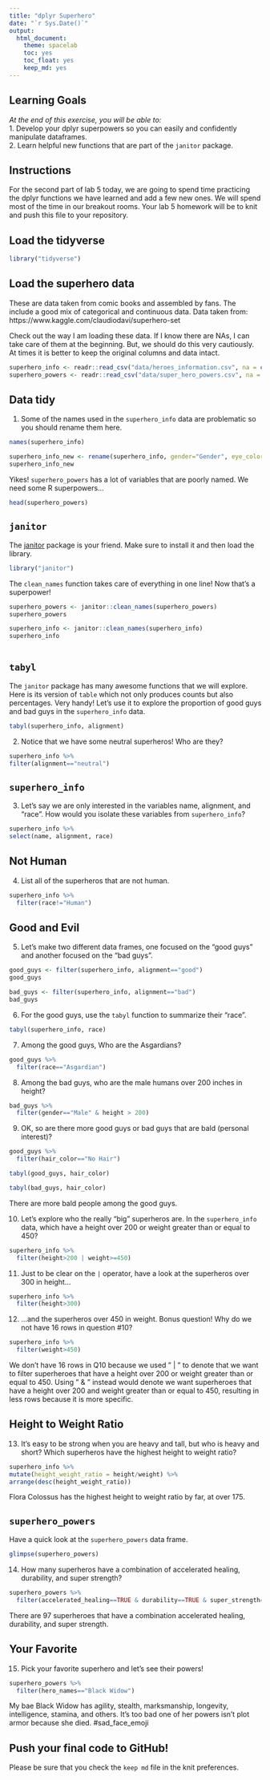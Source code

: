 ```yaml
---
title: "dplyr Superhero"
date: "`r Sys.Date()`"
output:
  html_document: 
    theme: spacelab
    toc: yes
    toc_float: yes
    keep_md: yes
---
```


## Learning Goals  
*At the end of this exercise, you will be able to:*    
1. Develop your dplyr superpowers so you can easily and confidently manipulate dataframes.  
2. Learn helpful new functions that are part of the `janitor` package.  

## Instructions
For the second part of lab 5 today, we are going to spend time practicing the dplyr functions we have learned and add a few new ones. We will spend most of the time in our breakout rooms. Your lab 5 homework will be to knit and push this file to your repository.  

## Load the tidyverse
```r
library("tidyverse")
```

## Load the superhero data
These are data taken from comic books and assembled by fans. The include a good mix of categorical and continuous data.  Data taken from: https://www.kaggle.com/claudiodavi/superhero-set  

Check out the way I am loading these data. If I know there are NAs, I can take care of them at the beginning. But, we should do this very cautiously. At times it is better to keep the original columns and data intact.  
```r
superhero_info <- readr::read_csv("data/heroes_information.csv", na = c("", "-99", "-"))        #replace space, -99, or -, with NA
superhero_powers <- readr::read_csv("data/super_hero_powers.csv", na = c("", "-99", "-"))
```

## Data tidy
1. Some of the names used in the `superhero_info` data are problematic so you should rename them here.  
```r
names(superhero_info)
```
```r
superhero_info_new <- rename(superhero_info, gender="Gender", eye_color="Eye color", race= "Race", hair_color="Hair color", height="Height", publisher="Publisher", skin_color="Skin color", alignment="Alignment", weight="Weight")
superhero_info_new
```

Yikes! `superhero_powers` has a lot of variables that are poorly named. We need some R superpowers...
```r
head(superhero_powers)
```

## `janitor`
The [janitor](https://garthtarr.github.io/meatR/janitor.html) package is your friend. Make sure to install it and then load the library.  
```r
library("janitor")
```

The `clean_names` function takes care of everything in one line! Now that's a superpower!
```r
superhero_powers <- janitor::clean_names(superhero_powers)
superhero_powers
```
```r
superhero_info <- janitor::clean_names(superhero_info)
superhero_info
                            
```

## `tabyl`
The `janitor` package has many awesome functions that we will explore. Here is its version of `table` which not only produces counts but also percentages. Very handy! Let's use it to explore the proportion of good guys and bad guys in the `superhero_info` data.  

```r
tabyl(superhero_info, alignment)
```

2. Notice that we have some neutral superheros! Who are they?
```r
superhero_info %>% 
filter(alignment=="neutral")
```

## `superhero_info`
3. Let's say we are only interested in the variables name, alignment, and "race". How would you isolate these variables from `superhero_info`?
```r
superhero_info %>% 
select(name, alignment, race)
```

## Not Human
4. List all of the superheros that are not human.
```r
superhero_info %>% 
  filter(race!="Human")
```

## Good and Evil
5. Let's make two different data frames, one focused on the "good guys" and another focused on the "bad guys".
```r
good_guys <- filter(superhero_info, alignment=="good")
good_guys
```

```r
bad_guys <- filter(superhero_info, alignment=="bad")
bad_guys
```

6. For the good guys, use the `tabyl` function to summarize their "race".
```r
tabyl(superhero_info, race)
```

7. Among the good guys, Who are the Asgardians?
```r
good_guys %>% 
  filter(race=="Asgardian")

```

8. Among the bad guys, who are the male humans over 200 inches in height?
```r
bad_guys %>% 
  filter(gender=="Male" & height > 200)

```

9. OK, so are there more good guys or bad guys that are bald (personal interest)?
```r
good_guys %>% 
  filter(hair_color=="No Hair") 
```
```r
tabyl(good_guys, hair_color)
```
```r
tabyl(bad_guys, hair_color)
```
There are more bald people among the good guys.

10. Let's explore who the really "big" superheros are. In the `superhero_info` data, which have a height over 200 or weight greater than or equal to 450?
```r
superhero_info %>% 
  filter(height>200 | weight>=450)
```

11. Just to be clear on the `|` operator,  have a look at the superheros over 300 in height...
```r
superhero_info %>% 
  filter(height>300)
```

12. ...and the superheros over 450 in weight. Bonus question! Why do we not have 16 rows in question #10?
```r
superhero_info %>% 
  filter(weight>450)
```
We don't have 16 rows in Q10 because we used " | " to denote that we want to filter superheroes that have a height over 200 or weight greater than or equal to 450. Using " & " instead would denote we want superheroes that have a height over 200 and weight greater than or equal to 450, resulting in less rows because it is more specific.


## Height to Weight Ratio
13. It's easy to be strong when you are heavy and tall, but who is heavy and short? Which superheros have the highest height to weight ratio?
```r
superhero_info %>% 
mutate(height_weight_ratio = height/weight) %>% 
arrange(desc(height_weight_ratio))

```
Flora Colossus has the highest height to weight ratio by far, at over 175.

## `superhero_powers`
Have a quick look at the `superhero_powers` data frame.  
```r
glimpse(superhero_powers)
```

14. How many superheros have a combination of accelerated healing, durability, and super strength?
```r
superhero_powers %>% 
  filter(accelerated_healing==TRUE & durability==TRUE & super_strength==TRUE)

```
There are 97 superheroes that have a combination accelerated healing, durability, and super strength.

## Your Favorite
15. Pick your favorite superhero and let's see their powers!
```r
superhero_powers %>% 
  filter(hero_names=="Black Widow")
```
My bae Black Widow has agility, stealth, marksmanship, longevity, intelligence, stamina, and others. It's too bad one of her powers isn't plot armor because she died. #sad_face_emoji

## Push your final code to GitHub!
Please be sure that you check the `keep md` file in the knit preferences.  